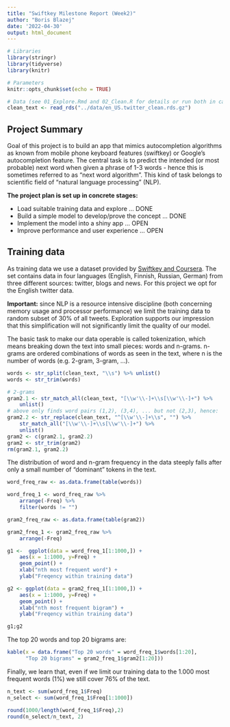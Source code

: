 ```yaml
---
title: "Swiftkey Milestone Report (Week2)"
author: "Boris Blazej"
date: '2022-04-30'
output: html_document
---
```


```r
# Libraries
library(stringr)
library(tidyverse)
library(knitr)

# Parameters
knitr::opts_chunk$set(echo = TRUE)

# Data (see 01_Explore.Rmd and 02_Clean.R for details or run both in case of error)
clean_text <- read_rds("../data/en_US.twitter_clean.rds.gz")
```

## Project Summary

Goal of this project is to build an app that mimics autocompletion algorithms as known from mobile phone keyboard features (swiftkey) or Google's autocompletion feature. The central task is to predict the intended (or most probable) next word when given a phrase of 1-3 words - hence this is sometimes referred to as "next word algorithm". This kind of task belongs to scientific field of "natural language processing" (NLP).

__The project plan is set up in concrete stages:__

- Load suitable training data and explore ... DONE
- Build a simple model to develop/prove the concept ... DONE
- Implement the model into a shiny app ... OPEN
- Improve performance and user experience ... OPEN



## Training data

As training data we use a dataset provided by [Swiftkey and Coursera]("https://d396qusza40orc.cloudfront.net/dsscapstone/dataset/Coursera-SwiftKey.zip"). The set contains data in four languages (English, Finnish, Russian, German) from three different sources: twitter, blogs and news. For this project we opt for the English twitter data. 

__Important:__ since NLP is a resource intensive discipline (both concerning memory usage and processor performance) we limit the training data to random subset of 30% of all tweets. Exploration supports our impression that this simplification will not significantly limit the quality of our model.

The basic task to make our data operable is called tokenization, which means breaking down the text into small pieces: words and n-grams. n-grams are ordered combinations of words as seen in the text, where n is the number of words (e.g. 2-gram, 3-gram, ...).

```r

words <- str_split(clean_text, "\\s") %>% unlist()
words <- str_trim(words)

# 2-grams
gram2.1 <- str_match_all(clean_text, "[\\w'\\-]+\\s[\\w'\\-]+") %>% 
    unlist()
# above only finds word pairs (1,2), (3,4), ... but not (2,3), hence:
gram2.2 <- str_replace(clean_text, "^[\\w'\\-]+\\s", "") %>% 
    str_match_all("[\\w'\\-]+\\s[\\w'\\-]+") %>% 
    unlist()
gram2 <- c(gram2.1, gram2.2)
gram2 <- str_trim(gram2)
rm(gram2.1, gram2.2)


```

The distribution of word and n-gram frequency in the data steeply falls after only a small number of "dominant" tokens in the text.

```r

word_freq_raw <- as.data.frame(table(words)) 

word_freq_1 <- word_freq_raw %>%
    arrange(-Freq) %>% 
    filter(words != "")

gram2_freq_raw <- as.data.frame(table(gram2)) 

gram2_freq_1 <- gram2_freq_raw %>%
    arrange(-Freq)

g1 <-  ggplot(data = word_freq_1[1:1000,]) +
    aes(x = 1:1000, y=Freq) +
    geom_point() +
    xlab("nth most frequent word") + 
    ylab("Freqency within training data")

g2 <- ggplot(data = gram2_freq_1[1:1000,]) +
    aes(x = 1:1000, y=Freq) +
    geom_point() +
    xlab("nth most frequent bigram") + 
    ylab("Freqency within training data")

g1;g2

```

The top 20 words and top 20 bigrams are:
```r

kable(x = data.frame("Top 20 words" = word_freq_1$words[1:20],
      "Top 20 bigrams" = gram2_freq_1$gram2[1:20]))

```


Finally, we learn that, even if we limit our training data to the 1.000 most frequent words (1%) we still cover 76% of the text.

```r

n_text <- sum(word_freq_1$Freq)
n_select <- sum(word_freq_1$Freq[1:1000])

round(1000/length(word_freq_1$Freq),2)
round(n_select/n_text, 2)

```

